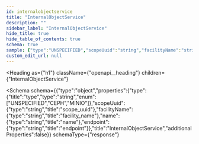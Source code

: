 ```yaml
---
id: internalobjectservice
title: "InternalObjectService"
description: ""
sidebar_label: "InternalObjectService"
hide_title: true
hide_table_of_contents: true
schema: true
sample: {"type":"UNSPECIFIED","scopeUuid":"string","facilityName":"string","name":"string","endpoint":"string"}
custom_edit_url: null
---
```



<Heading
  as={"h1"}
  className={"openapi__heading"}
  children={"InternalObjectService"}
>
</Heading>





<Schema
  schema={{"type":"object","properties":{"type":{"title":"type","type":"string","enum":["UNSPECIFIED","CEPH","MINIO"]},"scopeUuid":{"type":"string","title":"scope_uuid"},"facilityName":{"type":"string","title":"facility_name"},"name":{"type":"string","title":"name"},"endpoint":{"type":"string","title":"endpoint"}},"title":"InternalObjectService","additionalProperties":false}}
  schemaType={"response"}
>
  
</Schema>
            